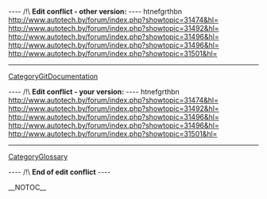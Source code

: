
---- /!\ <b>Edit conflict - other version:</b> ----
htnefgrthbn http://www.autotech.by/forum/index.php?showtopic=31474&hl= http://www.autotech.by/forum/index.php?showtopic=31492&hl= http://www.autotech.by/forum/index.php?showtopic=31496&hl= http://www.autotech.by/forum/index.php?showtopic=31496&hl= http://www.autotech.by/forum/index.php?showtopic=31501&hl=
----
[[CategoryGitDocumentation]]

---- /!\ <b>Edit conflict - your version:</b> ----
htnefgrthbn http://www.autotech.by/forum/index.php?showtopic=31474&hl= http://www.autotech.by/forum/index.php?showtopic=31492&hl= http://www.autotech.by/forum/index.php?showtopic=31496&hl= http://www.autotech.by/forum/index.php?showtopic=31496&hl= http://www.autotech.by/forum/index.php?showtopic=31501&hl=
----
[[CategoryGlossary]]

---- /!\ <b>End of edit conflict</b> ----

__NOTOC__